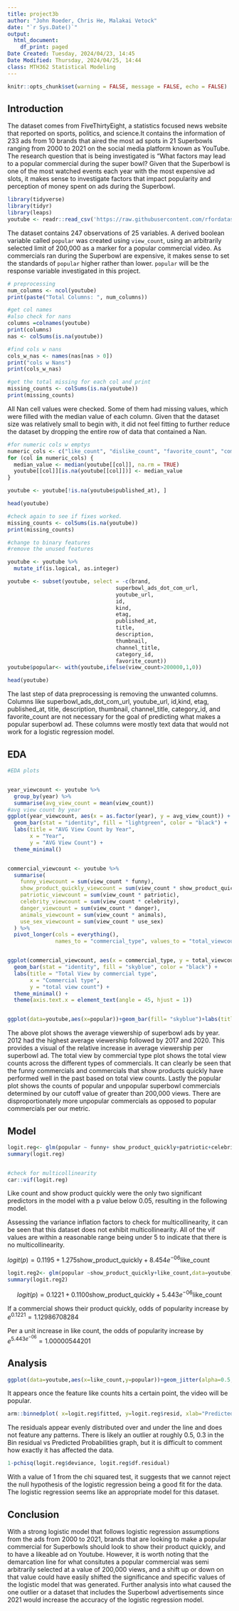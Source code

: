 ---
title: project3b
author: "John Roeder, Chris He, Malakai Vetock"
date: "`r Sys.Date()`"
output:
  html_document:
    df_print: paged
Date Created: Tuesday, 2024/04/23, 14:45
Date Modified: Thursday, 2024/04/25, 14:44
class: MTH362 Statistical Modeling
---

```{r setup, include=FALSE} 
knitr::opts_chunk$set(warning = FALSE, message = FALSE, echo = FALSE) 
```

## Introduction

The dataset comes from FiveThirtyEight, a statistics focused news website that reported on sports, politics, and science.It contains the information of 233 ads from 10 brands that aired the most ad spots in 21 Superbowls ranging from 2000 to 2021 on the social media platform known as YouTube. The research question that is being investigated is "What factors may lead to a popular commercial during the super bowl? Given that the Superbowl is one of the most watched events each year with the most expensive ad slots, it makes sense to investigate factors that impact popularity and perception of money spent on ads during the Superbowl.

```{r}
library(tidyverse)
library(tidyr)
library(leaps)
youtube <- readr::read_csv('https://raw.githubusercontent.com/rfordatascience/tidytuesday/master/data/2021/2021-03-02/youtube.csv')
```

The dataset contains 247 observations of 25 variables. A derived boolean variable called `popular` was created using `view_count`, using an arbitrarily selected limit of 200,000 as a marker for a popular commercial video. As commercials ran during the Superbowl are expensive, it makes sense to set the standards of `popular` higher rather than lower. `popular` will be the response variable investigated in this project.

```{r}
# preprocessing 
num_columns <- ncol(youtube)
print(paste("Total Columns: ", num_columns))

#get col names 
#also check for nans
columns =colnames(youtube)
print(columns)
nas <- colSums(is.na(youtube))

#find cols w nans
cols_w_nas <- names(nas[nas > 0])
print("cols w Nans")
print(cols_w_nas)

#get the total missing for each col and print
missing_counts <- colSums(is.na(youtube))
print(missing_counts)
```

All Nan cell values were checked. Some of them had missing values, which were filled with the median value of each column. Given that the dataset size was relatively small to begin with, it did not feel fitting to further reduce the dataset by dropping the entire row of data that contained a Nan.

```{r}

#for numeric cols w emptys
numeric_cols <- c("like_count", "dislike_count", "favorite_count", "comment_count", "view_count")
for (col in numeric_cols) {
  median_value <- median(youtube[[col]], na.rm = TRUE)  
  youtube[[col]][is.na(youtube[[col]])] <- median_value 
}

youtube <- youtube[!is.na(youtube$published_at), ]

head(youtube)

#check again to see if fixes worked. 
missing_counts <- colSums(is.na(youtube))
print(missing_counts)

```

```{r}
#change to binary features
#remove the unused features

youtube <- youtube %>%
  mutate_if(is.logical, as.integer)

youtube <- subset(youtube, select = -c(brand,
                                  superbowl_ads_dot_com_url,
                                  youtube_url,
                                  id,
                                  kind,
                                  etag,
                                  published_at,
                                  title,
                                  description,
                                  thumbnail,
                                  channel_title,
                                  category_id, 
                                  favorite_count))
youtube$popular<- with(youtube,ifelse(view_count>200000,1,0))

head(youtube)
```

The last step of data preprocessing is removing the unwanted columns. Columns like superbowl_ads_dot_com_url, youtube_url, id,kind, etag, published_at, title, description, thumbnail, channel_title, category_id, and favorite_count are not necessary for the goal of predicting what makes a popular superbowl ad. These columns were mostly text data that would not work for a logistic regression model.

## EDA

```{r}
#EDA plots 


year_viewcount <- youtube %>%
  group_by(year) %>%
  summarise(avg_view_count = mean(view_count))
#avg view count by year
ggplot(year_viewcount, aes(x = as.factor(year), y = avg_view_count)) +
  geom_bar(stat = "identity", fill = "lightgreen", color = "black") +
  labs(title = "AVG View Count by Year",
       x = "Year",
       y = "AVG View Count") +
  theme_minimal()


commercial_viewcount <- youtube %>%
  summarise(
    funny_viewcount = sum(view_count * funny),
    show_product_quickly_viewcount = sum(view_count * show_product_quickly),
    patriotic_viewcount = sum(view_count * patriotic),
    celebrity_viewcount = sum(view_count * celebrity),
    danger_viewcount = sum(view_count * danger),
    animals_viewcount = sum(view_count * animals),
    use_sex_viewcount = sum(view_count * use_sex)
  ) %>%
  pivot_longer(cols = everything(), 
               names_to = "commercial_type", values_to = "total_viewcount")


ggplot(commercial_viewcount, aes(x = commercial_type, y = total_viewcount)) +
  geom_bar(stat = "identity", fill = "skyblue", color = "black") +
  labs(title = "Total View by commercial type",
       x = "Commercial type",
       y = "total view count") +
  theme_minimal() +
  theme(axis.text.x = element_text(angle = 45, hjust = 1))


ggplot(data=youtube,aes(x=popular))+geom_bar(fill= "skyblue")+labs(title="Popular plot")


```

The above plot shows the average viewership of superbowl ads by year. 2012 had the highest average viewership followed by 2017 and 2020. This provides a visual of the relative increase in average viewership per superbowl ad. The total view by commercial type plot shows the total view counts across the different types of commercials. It can clearly be seen that the funny commercials and commercials that show products quickly have performed well in the past based on total view counts. Lastly the popular plot shows the counts of popular and unpopular superbowl commercials determined by our cutoff value of greater than 200,000 views. There are disproportionately more unpopular commercials as opposed to popular commercials per our metric.

## Model

```{r}
logit.reg<- glm(popular ~ funny+ show_product_quickly+patriotic+celebrity+danger+animals+use_sex+like_count+dislike_count,data=youtube)
summary(logit.reg)


#check for multicollinearity
car::vif(logit.reg)
```

Like count and show product quickly were the only two significant predictors in the model with a p value below 0.05, resulting in the following model.

Assessing the variance inflation factors to check for multicollinearity, it can be seen that this dataset does not exhibit multicollinearity. All of the vif values are within a reasonable range being under 5 to indicate that there is no multicollinearity.

$logit(p)=0.1195+1.275\text{show_product_quickly}+8.454e^{-06}\text{like_count}$

```{r}
logit.reg2<- glm(popular ~show_product_quickly+like_count,data=youtube)
summary(logit.reg2)
```

$$
logit(p)=0.1221+0.1100\text{show_product_quickly}+5.443e^{-06}\text{like_count}
$$

If a commercial shows their product quickly, odds of popularity increase by $e^{0.1221}=1.12986708284$

Per a unit increase in like count, the odds of popularity increase by $e^{5.443e^{-06}}=1.00000544201$

## Analysis

```{r}
ggplot(data=youtube,aes(x=like_count,y=popular))+geom_jitter(alpha=0.5, height=0.1) + geom_smooth(method='glm', method.args=list(family='binomial'), se=TRUE) + labs(x='like_count', y='Popular?: 0 = No, 1 = Yes')+labs(title="Model plot")
```

It appears once the feature like counts hits a certain point, the video will be popular.

```{r}
arm::binnedplot( x=logit.reg$fitted, y=logit.reg$resid, xlab="Predicted Probabilities", main="Bin Resid vs. Pred Prob", col.int = FALSE)
```

The residuals appear evenly distributed over and under the line and does not feature any patterns. There is likely an outlier at roughly 0.5, 0.3 in the Bin residual vs Predicted Probabilities graph, but it is difficult to comment how exactly it has affected the data.

```{r}
1-pchisq(logit.reg$deviance, logit.reg$df.residual)
```

With a value of 1 from the chi squared test, it suggests that we cannot reject the null hypothesis of the logistic regression being a good fit for the data. The logistic regression seems like an appropriate model for this dataset.

## Conclusion

With a strong logistic model that follows logistic regression assumptions from the ads from 2000 to 2021, brands that are looking to make a popular commercial for Superbowls should look to show their product quickly, and to have a likeable ad on Youtube. However, it is worth noting that the demarcation line for what consitutes a popular commercial was semi arbitrarily selected at a value of 200,000 views, and a shift up or down on that value could have easily shifted the significance and specific values of the logistic model that was generated. Further analysis into what caused the one outlier or a dataset that includes the Superbowl advertisements since 2021 would increase the accuracy of the logistic regression model.
